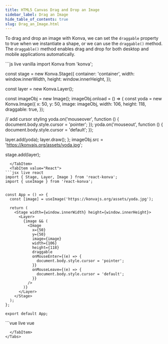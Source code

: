 ```yaml
---
title: HTML5 Canvas Drag and Drop an Image
sidebar_label: Drag an Image
hide_table_of_contents: true
slug: Drag_an_Image.html
---
```


To drag and drop an image with Konva, we can set the `draggable` property
to true when we instantiate a shape, or we can use the `draggable()` method.
The `draggable()` method enables drag and drop for both desktop and mobile
applications automatically.


<Tabs>
  <TabItem value="Vanilla" default>
```js live vanilla
import Konva from 'konva';

const stage = new Konva.Stage({
  container: 'container',
  width: window.innerWidth,
  height: window.innerHeight,
});

const layer = new Konva.Layer();

const imageObj = new Image();
imageObj.onload = () => {
  const yoda = new Konva.Image({
    x: 50,
    y: 50,
    image: imageObj,
    width: 106,
    height: 118,
    draggable: true,
  });

  // add cursor styling
  yoda.on('mouseover', function () {
    document.body.style.cursor = 'pointer';
  });
  yoda.on('mouseout', function () {
    document.body.style.cursor = 'default';
  });

  layer.add(yoda);
  layer.draw();
};
imageObj.src = 'https://konvajs.org/assets/yoda.jpg';

stage.add(layer);
```
  </TabItem>
  <TabItem value="React">
```jsx live react
import { Stage, Layer, Image } from 'react-konva';
import { useImage } from 'react-konva';


const App = () => {
  const [image] = useImage('https://konvajs.org/assets/yoda.jpg');

  return (
    <Stage width={window.innerWidth} height={window.innerHeight}>
      <Layer>
        {image && (
          <Image
            x={50}
            y={50}
            image={image}
            width={106}
            height={118}
            draggable
            onMouseEnter={(e) => {
              document.body.style.cursor = 'pointer';
            }}
            onMouseLeave={(e) => {
              document.body.style.cursor = 'default';
            }}
          />
        )}
      </Layer>
    </Stage>
  );
};

export default App;
```
  </TabItem>
  <TabItem value="Vue">
```vue live vue
<template>
  <v-stage :config="stageSize">
    <v-layer>
      <v-image
        v-if="image"
        :config="imageConfig"
        @mouseenter="handleMouseEnter"
        @mouseleave="handleMouseLeave"
      />
    </v-layer>
  </v-stage>
</template>

<script setup>
import { ref, onMounted } from 'vue';

const stageSize = {
  width: window.innerWidth,
  height: window.innerHeight
};

const image = ref(null);

onMounted(() => {
  const imageObj = new Image();
  imageObj.src = 'https://konvajs.org/assets/yoda.jpg';
  imageObj.onload = () => {
    image.value = imageObj;
  };
});

const imageConfig = {
  x: 50,
  y: 50,
  image: image,
  width: 106,
  height: 118,
  draggable: true
};

const handleMouseEnter = () => {
  document.body.style.cursor = 'pointer';
};

const handleMouseLeave = () => {
  document.body.style.cursor = 'default';
};
</script>
```
  </TabItem>
</Tabs> 